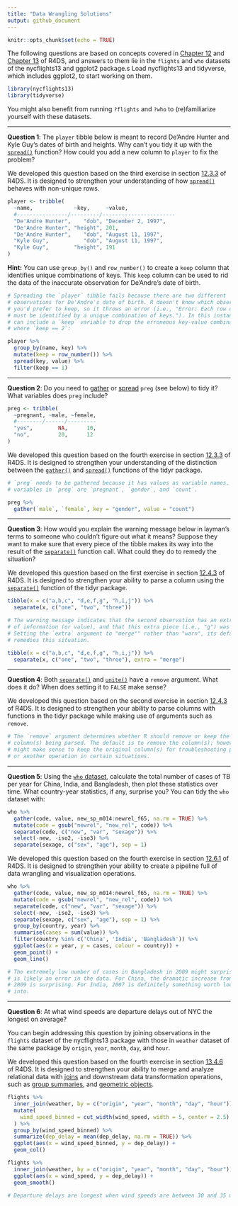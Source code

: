 ```yaml
---
title: "Data Wrangling Solutions"
output: github_document
---
```


```r
knitr::opts_chunk$set(echo = TRUE)
```

The following questions are based on concepts covered in [Chapter 12][12] and
[Chapter 13][13] of R4DS, and answers to them lie in the `flights` and `who`
datasets of the nycflights13 and ggplot2 package.s Load nycflights13 and
tidyverse, which includes ggplot2, to start working on them.

```r
library(nycflights13)
library(tidyverse)
```

You might also benefit from running `?flights` and `?who` to (re)familiarize
yourself with these datasets.

--- 

**Question 1**: The `player` tibble below is meant to record De'Andre Hunter and
Kyle Guy's dates of birth and heights. Why can't you tidy it up with the
[`spread()`][12.3.2] function? How could you add a new column to `player` to fix
the problem?

We developed this question based on the third exercise in section
[12.3.3][12.3.3] of R4DS. It is designed to strengthen your understanding of how
[`spread()`][12.3.2] behaves with non-unique rows.

```r
player <- tribble(
  ~name,             ~key,     ~value,
  #----------------/---------/-----------------------
  "De'Andre Hunter",    "dob", "December 2, 1997",
  "De'Andre Hunter", "height", 201,
  "De'Andre Hunter",    "dob", "August 11, 1997",
  "Kyle Guy",           "dob", "August 11, 1997",
  "Kyle Guy",        "height", 191
)
```

**Hint:** You can use `group_by()` and `row_number()` to create a `keep` column
that identifies unique combinations of keys. This `keep` column can be used to
rid the data of the inaccurate observation for De'Andre's date of birth.

```r
# Spreading the `player` tibble fails because there are two different
# observations for De'Andre's date of birth. R doesn't know which observation
# you'd prefer to keep, so it throws an error (i.e., "Error: Each row of output
# must be identified by a unique combination of keys."). In this instance, you
# can include a `keep` variable to drop the erroneous key-value combination
# where `keep == 2`:

player %>% 
  group_by(name, key) %>% 
  mutate(keep = row_number()) %>% 
  spread(key, value) %>% 
  filter(keep == 1)
```

---

**Question 2**: Do you need to [gather][12.3.1] or [spread][12.3.2] `preg` (see
below) to tidy it? What variables does `preg` include?
```r
preg <- tribble(
  ~pregnant, ~male, ~female,
  #--------/------/---------
  "yes",        NA,      10,
  "no",         20,      12
)
```

We developed this question based on the fourth exercise in section
[12.3.3][12.3.3] of R4DS. It is designed to strengthen your understanding of the
distinction between the [`gather()`][12.3.1] and [`spread()`][12.3.2] functions
of the tidyr package.

```r
# `preg` needs to be gathered because it has values as variable names. The
# variables in `preg` are `pregnant`, `gender`, and `count`.

preg %>% 
  gather(`male`, `female`, key = "gender", value = "count")
```

---

**Question 3**: How would you explain the warning message below in layman's
terms to someone who couldn't figure out what it means? Suppose they want to
make sure that every piece of the tibble makes its way into the result of the
[`separate()`][12.4.1] function call. What could they do to remedy the
situation?

We developed this question based on the first exercise in section
[12.4.3][12.4.3] of R4DS. It is designed to strengthen your ability to parse a
column using the [`separate()`][12.4.1] function of the tidyr package.

```r
tibble(x = c("a,b,c", "d,e,f,g", "h,i,j")) %>% 
  separate(x, c("one", "two", "three"))
```

```r
# The warning message indicates that the second observation has an extra piece
# of information (or value), and that this extra piece (i.e., "g") was dropped.
# Setting the `extra` argument to "merge"" rather than "warn", its default,
# remedies this situation.

tibble(x = c("a,b,c", "d,e,f,g", "h,i,j")) %>% 
  separate(x, c("one", "two", "three"), extra = "merge")
```

---

**Question 4**: Both [`separate()`][12.4.1] and [`unite()`][12.4.2] have a
`remove` argument. What does it do? When does setting it to `FALSE` make sense?

We developed this question based on the second exercise in section
[12.4.3][12.4.3] of R4DS. It is designed to strengthen your ability to parse
columns with functions in the tidyr package while making use of arguments such
as `remove`.

```r
# The `remove` argument determines whether R should remove or keep the original
# column(s) being parsed. The default is to remove the column(s); however, it
# might make sense to keep the original column(s) for troubleshooting purposes
# or another operation in certain situations.
```

---

**Question 5**: Using the [`who` dataset][12.6], calculate the total number of
cases of TB per year for China, India, and Bangladesh, then plot these
statistics over time. What country-year statistics, if any, surprise you? You
can tidy the `who` dataset with:

```r
who %>%
  gather(code, value, new_sp_m014:newrel_f65, na.rm = TRUE) %>% 
  mutate(code = gsub("newrel", "new_rel", code)) %>%
  separate(code, c("new", "var", "sexage")) %>% 
  select(-new, -iso2, -iso3) %>% 
  separate(sexage, c("sex", "age"), sep = 1)
```

We developed this question based on the fourth exercise in section
[12.6.1][12.6.1] of R4DS. It is designed to strengthen your ability to create a
pipeline full of data wrangling and visualization operations.

```r
who %>%
  gather(code, value, new_sp_m014:newrel_f65, na.rm = TRUE) %>% 
  mutate(code = gsub("newrel", "new_rel", code)) %>%
  separate(code, c("new", "var", "sexage")) %>% 
  select(-new, -iso2, -iso3) %>% 
  separate(sexage, c("sex", "age"), sep = 1) %>%
  group_by(country, year) %>%
  summarise(cases = sum(value)) %>%
  filter(country %in% c('China', 'India', 'Bangladesh')) %>% 
  ggplot(aes(x = year, y = cases, colour = country)) + 
  geom_point() + 
  geom_line()

# The extremely low number of cases in Bangladesh in 2009 might surprise you. It
# is likely an error in the data. For China, the dramatic increase from 2008 to
# 2009 is surprising. For India, 2007 is definitely something worth looking
# into.
```

---

**Question 6**: At what wind speeds are departure delays out of NYC the longest
on average? 

You can begin addressing this question by joining observations in the `flights`
dataset of the nycflights13 package with those in `weather` dataset of the same
package by `origin`, `year`, `month`, `day`, and `hour`.

We developed this question based on the fourth exercise in section
[13.4.6][13.4.6] of R4DS. It is designed to strengthen your ability to merge and
analyze relational data with [joins][13.4.2] and downstream data transformation operations, such as [group summaries][5.6], and [geometric objects][3.6].

```r
flights %>%
  inner_join(weather, by = c("origin", "year", "month", "day", "hour")) %>%
  mutate(
    wind_speed_binned = cut_width(wind_speed, width = 5, center = 2.5)
  ) %>%
  group_by(wind_speed_binned) %>%
  summarize(dep_delay = mean(dep_delay, na.rm = TRUE)) %>%
  ggplot(aes(x = wind_speed_binned, y = dep_delay)) +
  geom_col()

flights %>%
  inner_join(weather, by = c("origin", "year", "month", "day", "hour")) %>%
  ggplot(aes(x = wind_speed, y = dep_delay)) +
  geom_smooth()

# Departure delays are longest when wind speeds are between 30 and 35 mph.
```

[3.6]: https://r4ds.had.co.nz/data-visualisation.html#geometric-objects
[5.6]: http://r4ds.had.co.nz/transform.html#grouped-summaries-with-summarise
[12]: http://r4ds.had.co.nz/tidy-data.html
[12.3.1]: http://r4ds.had.co.nz/tidy-data.html#gathering
[12.3.2]: http://r4ds.had.co.nz/tidy-data.html#spreading
[12.3.3]: http://r4ds.had.co.nz/tidy-data.html#exercises-22
[12.3.3.4]: https://jrnold.github.io/r4ds-exercise-solutions/tidy-data.html#exercise-12.3.4
[12.4.1]: http://r4ds.had.co.nz/tidy-data.html#separate
[12.4.2]: http://r4ds.had.co.nz/tidy-data.html#unite
[12.4.3]: http://r4ds.had.co.nz/tidy-data.html#exercises-23
[12.4.3.1]: https://jrnold.github.io/r4ds-exercise-solutions/tidy-data.html#exercise-12.4.1
[12.6]: http://r4ds.had.co.nz/tidy-data.html#case-study
[12.6.1]: http://r4ds.had.co.nz/tidy-data.html#exercises-25
[13]: http://r4ds.had.co.nz/relational-data.html
[13.4.2]: http://r4ds.had.co.nz/relational-data.html#inner-join
[13.4.6]: http://r4ds.had.co.nz/relational-data.html#exercises-28